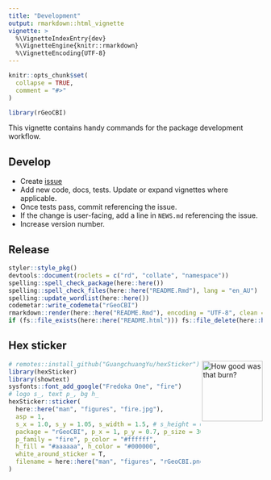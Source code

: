 ```yaml
---
title: "Development"
output: rmarkdown::html_vignette
vignette: >
  %\VignetteIndexEntry{dev}
  %\VignetteEngine{knitr::rmarkdown}
  %\VignetteEncoding{UTF-8}
---
```


```r
knitr::opts_chunk$set(
  collapse = TRUE,
  comment = "#>"
)
```

```r
library(rGeoCBI)
```

This vignette contains handy commands for the package development workflow.

## Develop

* Create [issue](https://github.com/dbca-wa/rGeoCBI/issues)
* Add new code, docs, tests. Update or expand vignettes where applicable.
* Once tests pass, commit referencing the issue.
* If the change is user-facing, add a line in `NEWS.md` referencing the issue.
* Increase version number.

## Release

```r
styler::style_pkg()
devtools::document(roclets = c("rd", "collate", "namespace"))
spelling::spell_check_package(here::here())
spelling::spell_check_files(here::here("README.Rmd"), lang = "en_AU")
spelling::update_wordlist(here::here())
codemetar::write_codemeta("rGeoCBI")
rmarkdown::render(here::here("README.Rmd"), encoding = "UTF-8", clean = TRUE)
if (fs::file_exists(here::here("README.html"))) fs::file_delete(here::here("README.html"))
```

## Hex sticker 

<img src="../man/figures/rGeoCBI.png" align="right" alt="How good was that burn?" width="120" />

```r
# remotes::install_github("GuangchuangYu/hexSticker")
library(hexSticker)
library(showtext)
sysfonts::font_add_google("Fredoka One", "fire")
# logo s_, text p_, bg h_
hexSticker::sticker(
  here::here("man", "figures", "fire.jpg"),
  asp = 1,
  s_x = 1.0, s_y = 1.05, s_width = 1.5, # s_height = 0.1,
  package = "rGeoCBI", p_x = 1, p_y = 0.7, p_size = 30,
  p_family = "fire", p_color = "#ffffff",
  h_fill = "#aaaaaa", h_color = "#000000",
  white_around_sticker = T,
  filename = here::here("man", "figures", "rGeoCBI.png")
)
```
